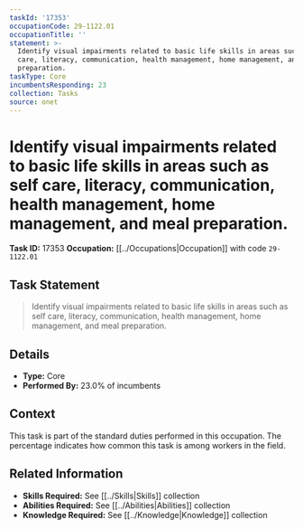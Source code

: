 ```yaml
---
taskId: '17353'
occupationCode: 29-1122.01
occupationTitle: ''
statement: >-
  Identify visual impairments related to basic life skills in areas such as self
  care, literacy, communication, health management, home management, and meal
  preparation.
taskType: Core
incumbentsResponding: 23
collection: Tasks
source: onet
---
```

# Identify visual impairments related to basic life skills in areas such as self care, literacy, communication, health management, home management, and meal preparation.

**Task ID:** 17353
**Occupation:** [[../Occupations|Occupation]] with code `29-1122.01`

## Task Statement

> Identify visual impairments related to basic life skills in areas such as self care, literacy, communication, health management, home management, and meal preparation.

## Details

- **Type:** Core
- **Performed By:** 23.0% of incumbents

## Context

This task is part of the standard duties performed in this occupation. The percentage indicates how common this task is among workers in the field.

## Related Information

- **Skills Required:** See [[../Skills|Skills]] collection
- **Abilities Required:** See [[../Abilities|Abilities]] collection
- **Knowledge Required:** See [[../Knowledge|Knowledge]] collection
